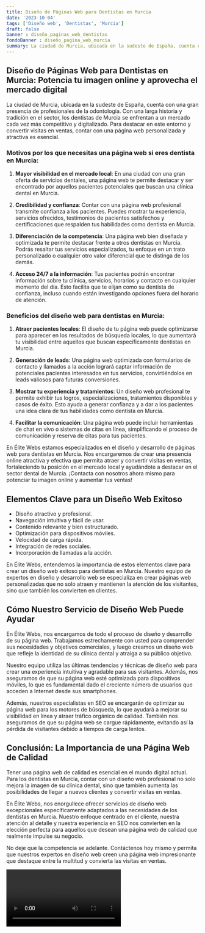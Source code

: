 ```yaml
---
title: Diseño de Páginas Web para Dentistas en Murcia
date: '2023-10-04'
tags: ['Diseño web', 'Dentistas', 'Murcia']
draft: false
banner : diseño_paginas_web_dentistas
fondoBanner : diseño_pagina_web_murcia
summary: La ciudad de Murcia, ubicada en la sudeste de España, cuenta con una gran presencia de profesionales de la odontología. Con una larga historia y tradición en el sector, los dentistas de Murcia se enfrentan a un mercado cada vez más competitivo y digitalizado. Para destacar en este entorno y convertir visitas en ventas, contar con una página web personalizada y atractiva es esencial.
---
```


## Diseño de Páginas Web para Dentistas en Murcia: Potencia tu imagen online y aprovecha el mercado digital

La ciudad de Murcia, ubicada en la sudeste de España, cuenta con una gran presencia de profesionales de la odontología. Con una larga historia y tradición en el sector, los dentistas de Murcia se enfrentan a un mercado cada vez más competitivo y digitalizado. Para destacar en este entorno y convertir visitas en ventas, contar con una página web personalizada y atractiva es esencial.

### Motivos por los que necesitas una página web si eres dentista en Murcia:

1. **Mayor visibilidad en el mercado local**: En una ciudad con una gran oferta de servicios dentales, una página web te permite destacar y ser encontrado por aquellos pacientes potenciales que buscan una clínica dental en Murcia.

2. **Credibilidad y confianza**: Contar con una página web profesional transmite confianza a los pacientes. Puedes mostrar tu experiencia, servicios ofrecidos, testimonios de pacientes satisfechos y certificaciones que respalden tus habilidades como dentista en Murcia.

3. **Diferenciación de la competencia**: Una página web bien diseñada y optimizada te permite destacar frente a otros dentistas en Murcia. Podrás resaltar tus servicios especializados, tu enfoque en un trato personalizado o cualquier otro valor diferencial que te distinga de los demás.

4. **Acceso 24/7 a la información**: Tus pacientes podrán encontrar información sobre tu clínica, servicios, horarios y contacto en cualquier momento del día. Esto facilita que te elijan como su dentista de confianza, incluso cuando están investigando opciones fuera del horario de atención.

### Beneficios del diseño web para dentistas en Murcia:

1. **Atraer pacientes locales**: El diseño de tu página web puede optimizarse para aparecer en los resultados de búsqueda locales, lo que aumentará tu visibilidad entre aquellos que buscan específicamente dentistas en Murcia.

2. **Generación de leads**: Una página web optimizada con formularios de contacto y llamados a la acción logrará captar información de potenciales pacientes interesados en tus servicios, convirtiéndolos en leads valiosos para futuras conversiones.

3. **Mostrar tu experiencia y tratamientos**: Un diseño web profesional te permite exhibir tus logros, especializaciones, tratamientos disponibles y casos de éxito. Esto ayuda a generar confianza y a dar a los pacientes una idea clara de tus habilidades como dentista en Murcia.

4. **Facilitar la comunicación**: Una página web puede incluir herramientas de chat en vivo o sistemas de citas en línea, simplificando el proceso de comunicación y reserva de citas para tus pacientes.

En Élite Webs estamos especializados en el diseño y desarrollo de páginas web para dentistas en Murcia. Nos encargaremos de crear una presencia online atractiva y efectiva que permita atraer y convertir visitas en ventas, fortaleciendo tu posición en el mercado local y ayudándote a destacar en el sector dental de Murcia. ¡Contacta con nosotros ahora mismo para potenciar tu imagen online y aumentar tus ventas!

<GifSeo />

<Cta />

## Elementos Clave para un Diseño Web Exitoso

- Diseño atractivo y profesional.
- Navegación intuitiva y fácil de usar.
- Contenido relevante y bien estructurado.
- Optimización para dispositivos móviles.
- Velocidad de carga rápida.
- Integración de redes sociales.
- Incorporación de llamadas a la acción.

En Élite Webs, entendemos la importancia de estos elementos clave para crear un diseño web exitoso para dentistas en Murcia. Nuestro equipo de expertos en diseño y desarrollo web se especializa en crear páginas web personalizadas que no solo atraen y mantienen la atención de los visitantes, sino que también los convierten en clientes.

## Cómo Nuestro Servicio de Diseño Web Puede Ayudar

En Élite Webs, nos encargamos de todo el proceso de diseño y desarrollo de su página web. Trabajamos estrechamente con usted para comprender sus necesidades y objetivos comerciales, y luego creamos un diseño web que refleje la identidad de su clínica dental y atraiga a su público objetivo.

Nuestro equipo utiliza las últimas tendencias y técnicas de diseño web para crear una experiencia intuitiva y agradable para sus visitantes. Además, nos aseguramos de que su página web esté optimizada para dispositivos móviles, lo que es fundamental dado el creciente número de usuarios que acceden a Internet desde sus smartphones.

Además, nuestros especialistas en SEO se encargarán de optimizar su página web para los motores de búsqueda, lo que ayudará a mejorar su visibilidad en línea y atraer tráfico orgánico de calidad. También nos aseguramos de que su página web se cargue rápidamente, evitando así la pérdida de visitantes debido a tiempos de carga lentos.

## Conclusión: La Importancia de una Página Web de Calidad

Tener una página web de calidad es esencial en el mundo digital actual. Para los dentistas en Murcia, contar con un diseño web profesional no solo mejora la imagen de su clínica dental, sino que también aumenta las posibilidades de llegar a nuevos clientes y convertir visitas en ventas.

En Élite Webs, nos enorgullece ofrecer servicios de diseño web excepcionales específicamente adaptados a las necesidades de los dentistas en Murcia. Nuestro enfoque centrado en el cliente, nuestra atención al detalle y nuestra experiencia en SEO nos convierten en la elección perfecta para aquellos que desean una página web de calidad que realmente impulse su negocio.

No deje que la competencia se adelante. Contáctenos hoy mismo y permita que nuestros expertos en diseño web creen una página web impresionante que destaque entre la multitud y convierta las visitas en ventas.

<Video />

<CtaBot job='Dentistas' city='Murcia'/>

<Gmaps query='Murcia+españa+maps' />